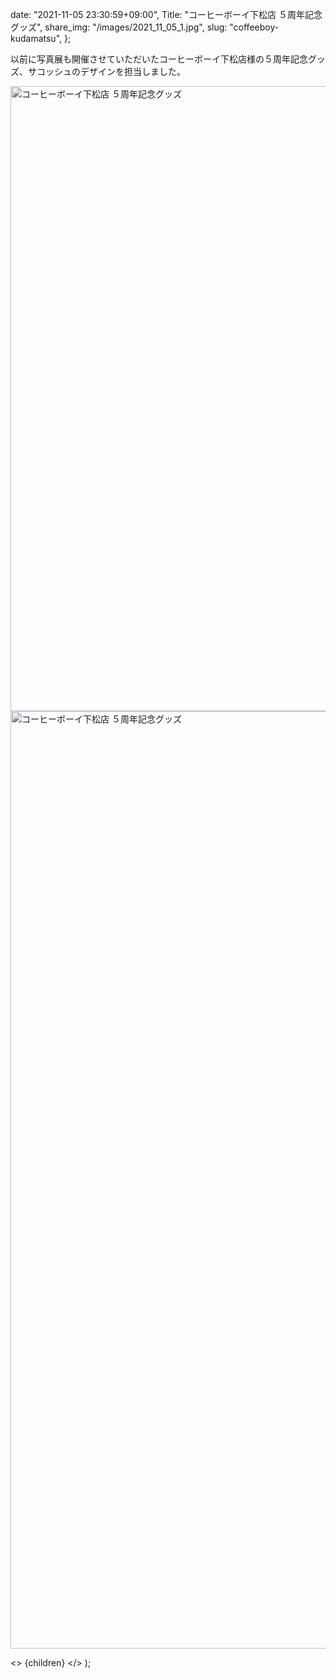 
  date: "2021-11-05 23:30:59+09:00",
  Title: "コーヒーボーイ下松店 ５周年記念グッズ",
  share_img: "/images/2021_11_05_1.jpg",
  slug: "coffeeboy-kudamatsu",
};

以前に写真展も開催させていただいたコーヒーボーイ下松店様の５周年記念グッズ、サコッシュのデザインを担当しました。

<img src="/Users/dream_exp/Desktop/Projects/ikyoukoujitsu/ikyoukoujitsu-v2/public/images/2021_11_05_1.jpg" alt="コーヒーボーイ下松店 ５周年記念グッズ" width="1500" height="1000" />
<img src="/Users/dream_exp/Desktop/Projects/ikyoukoujitsu/ikyoukoujitsu-v2/public/images/2021_11_05_2.jpg" alt="コーヒーボーイ下松店 ５周年記念グッズ" width="1000" height="1500" />

  <>
    <Head>
      <title>{meta.Title} | 異郷好実</title>
    </Head>
    <PostLayout meta={meta}>{children}</PostLayout>
  </>
);
